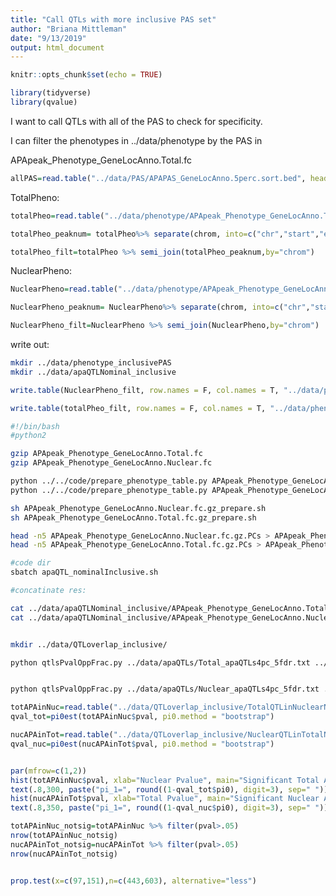 ```yaml
---
title: "Call QTLs with more inclusive PAS set"
author: "Briana Mittleman"
date: "9/13/2019"
output: html_document
---
```


```r
knitr::opts_chunk$set(echo = TRUE)
```


```r
library(tidyverse)
library(qvalue)

```

I want to call QTLs with all of the PAS to check for specificity.  

I can filter the phenotypes in ../data/phenotype by the PAS in 

APApeak_Phenotype_GeneLocAnno.Total.fc

```r
allPAS=read.table("../data/PAS/APAPAS_GeneLocAnno.5perc.sort.bed", header=F,col.names=c("chr","start", "end", "ID", "score","strand"),stringsAsFactors = F) %>% separate(ID, into = c("PASnum", "geneID"),sep=":") %>% mutate(PAS_ID=paste("peak", PASnum, sep=""))
```


TotalPheno:

```r
totalPheo=read.table("../data/phenotype/APApeak_Phenotype_GeneLocAnno.Total.fc",header = T,stringsAsFactors = F) 

totalPheo_peaknum= totalPheo%>% separate(chrom, into=c("chr","start","end", "ID"),sep=":") %>% separate(ID, into=c("gene", "loc", "strand", "PAS_ID"), sep="_") %>% semi_join(allPAS, by="PAS_ID") %>% mutate(ID=paste(gene,loc,strand,PAS_ID,sep="_"), chrom= paste(chr,start,end,ID,sep=":")) %>% select(chrom)

totalPheo_filt=totalPheo %>% semi_join(totalPheo_peaknum,by="chrom")

```


NuclearPheno:

```r
NuclearPheno=read.table("../data/phenotype/APApeak_Phenotype_GeneLocAnno.Nuclear.fc",header = T,stringsAsFactors = F) 

NuclearPheno_peaknum= NuclearPheno%>% separate(chrom, into=c("chr","start","end", "ID"),sep=":") %>% separate(ID, into=c("gene", "loc", "strand", "PAS_ID"), sep="_") %>% semi_join(allPAS, by="PAS_ID") %>% mutate(ID=paste(gene,loc,strand,PAS_ID,sep="_"), chrom= paste(chr,start,end,ID,sep=":")) %>% select(chrom)

NuclearPheno_filt=NuclearPheno %>% semi_join(NuclearPheno,by="chrom")

```

write out: 


```bash
mkdir ../data/phenotype_inclusivePAS
mkdir ../data/apaQTLNominal_inclusive
```

```r
write.table(NuclearPheno_filt, row.names = F, col.names = T, "../data/phenotype_inclusivePAS/APApeak_Phenotype_GeneLocAnno.Nuclear.fc", quote=F)

write.table(totalPheo_filt, row.names = F, col.names = T, "../data/phenotype_inclusivePAS/APApeak_Phenotype_GeneLocAnno.Total.fc", quote=F)
```


```bash
#!/bin/bash
#python2 

gzip APApeak_Phenotype_GeneLocAnno.Total.fc
gzip APApeak_Phenotype_GeneLocAnno.Nuclear.fc

python ../../code/prepare_phenotype_table.py APApeak_Phenotype_GeneLocAnno.Total.fc.gz
python ../../code/prepare_phenotype_table.py APApeak_Phenotype_GeneLocAnno.Nuclear.fc.gz

sh APApeak_Phenotype_GeneLocAnno.Nuclear.fc.gz_prepare.sh
sh APApeak_Phenotype_GeneLocAnno.Total.fc.gz_prepare.sh

head -n5 APApeak_Phenotype_GeneLocAnno.Nuclear.fc.gz.PCs > APApeak_Phenotype_GeneLocAnno.Nuclear.fc.gz.4PCs
head -n5 APApeak_Phenotype_GeneLocAnno.Total.fc.gz.PCs > APApeak_Phenotype_GeneLocAnno.Total.fc.gz.4PCs

#code dir
sbatch apaQTL_nominalInclusive.sh

#concatinate res: 

cat ../data/apaQTLNominal_inclusive/APApeak_Phenotype_GeneLocAnno.Total.fc.gz.qqnorm_chr* > ../data/apaQTLNominal_inclusive/APApeak_Phenotype_GeneLocAnno.Total.fc.gz.qqnorm_allChr.txt
cat ../data/apaQTLNominal_inclusive/APApeak_Phenotype_GeneLocAnno.Nuclear.fc.gz.qqnorm_chr* > ../data/apaQTLNominal_inclusive/APApeak_Phenotype_GeneLocAnno.Nuclear.fc.gz.qqnorm_allChr.txt


mkdir ../data/QTLoverlap_inclusive/

python qtlsPvalOppFrac.py ../data/apaQTLs/Total_apaQTLs4pc_5fdr.txt ../data/apaQTLNominal_inclusive/APApeak_Phenotype_GeneLocAnno.Nuclear.fc.gz.qqnorm_allChr.txt ../data/QTLoverlap_inclusive/TotalQTLinNuclearNominal_inc.txt 


python qtlsPvalOppFrac.py ../data/apaQTLs/Nuclear_apaQTLs4pc_5fdr.txt ../data/apaQTLNominal_inclusive/APApeak_Phenotype_GeneLocAnno.Total.fc.gz.qqnorm_allChr.txt ../data/QTLoverlap_inclusive/NuclearQTLinTotalNominal_inc.txt 
```




```r
totAPAinNuc=read.table("../data/QTLoverlap_inclusive/TotalQTLinNuclearNominal_inc.txt", header = F, stringsAsFactors = F, col.names=c("peakID", "snp", "dist", "pval", "slope"))
qval_tot=pi0est(totAPAinNuc$pval, pi0.method = "bootstrap")

nucAPAinTot=read.table("../data/QTLoverlap_inclusive/NuclearQTLinTotalNominal_inc.txt", header = F, stringsAsFactors = F, col.names=c("peakID", "snp", "dist", "pval", "slope"))
qval_nuc=pi0est(nucAPAinTot$pval, pi0.method = "bootstrap")


par(mfrow=c(1,2))
hist(totAPAinNuc$pval, xlab="Nuclear Pvalue", main="Significant Total APA QTLs \n Nuclear")
text(.8,300, paste("pi_1=", round((1-qval_tot$pi0), digit=3), sep=" "))
hist(nucAPAinTot$pval, xlab="Total Pvalue", main="Significant Nuclear APA QTLs \n Total")
text(.8,350, paste("pi_1=", round((1-qval_nuc$pi0), digit=3), sep=" "))
```



```r
totAPAinNuc_notsig=totAPAinNuc %>% filter(pval>.05)
nrow(totAPAinNuc_notsig)
nucAPAinTot_notsig=nucAPAinTot %>% filter(pval>.05)
nrow(nucAPAinTot_notsig)


prop.test(x=c(97,151),n=c(443,603), alternative="less")
```



